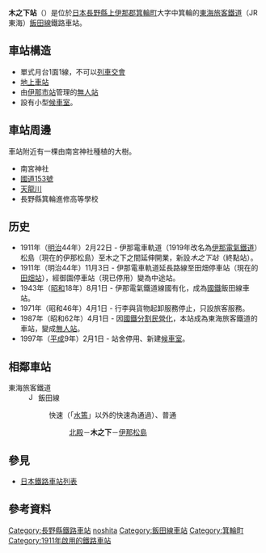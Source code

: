 {{NoteTA|1 = zh:木之下站; zh-cn:木之下站; zh-tw:木之下車站; zh-hk:木之下站; }}
{{unreferenced|time=2011-10-02T07:20:50+00:00}}
{{日本車站資訊
|公司色 = #f77321
|文字色 = 
|站名 = 木之下站
|日文原名 = 木ノ下
|平假名 = きのした
|羅馬拼音 = Kinoshita
|電報略號 =  シタ
|所在地 = {{JPN}}[[長野縣|長野縣]][[上伊那郡|上伊那郡]][[箕輪町|箕輪町]]大字中箕輪11945
|車站構造 = 地上車站
|月台配置 = 1面1線
|啟用年月日 = 1911年（[[明治|明治]]44年）2月22日
|乘客人數 = 421
|上下車人次 = 
|統計年度 = 2013年
|轉車 = 
|備註 = 
|全寬備註 =[[無人站|無人站]]<br>標高：676米
|adjacent = {{Adjacent stations|system=東海旅客鐵道|line=CD|left=北殿|right=伊那松島|note-left=2.4km|note-mid=距離[[豐橋站|豐橋]]185.6km|note-right=1.5km}}
}}
'''木之下站'''（{{jpn|j=木ノ下駅|hg=きのしたえき|rm=Kinoshita eki|f=y}}）是位於[[日本|日本]][[長野縣|長野縣]][[上伊那郡|上伊那郡]][[箕輪町|箕輪町]]大字中箕輪的[[東海旅客鐵道|東海旅客鐵道]]（JR東海）[[飯田線|飯田線]]鐵路車站。

== 車站構造 ==
*單式月台1面1線，不可以[[列車交會|列車交會]]
*[[地上車站|地上車站]]
*由[[伊那市站|伊那市站]]管理的[[無人站|無人站]]
*設有小型[[候車室|候車室]]。

== 車站周邊 ==
車站附近有一棵由南宮神社種植的大樹。

* 南宮神社
* [[國道153號|國道153號]]
* [[天龍川|天龍川]]
* 長野縣箕輪進修高等學校

== 历史 ==
* 1911年（[[明治|明治]]44年）2月22日 - 伊那電車軌道（1919年改名為[[伊那電氣鐵道|伊那電氣鐵道]]）松島（現在的伊那松島）至木之下之間延伸開業，新設''木之下站''（終點站）。
* 1911年（明治44年）11月3日 - 伊那電車軌道延長路線至田畑停車站（現在的[[田畑站|田畑站]]），經御園停車站（現已停用）變為中途站。
* 1943年（[[昭和|昭和]]18年）8月1日 - 伊那電氣鐵道線國有化，成為[[日本國有鐵道|國鐵]]飯田線車站。
* 1971年（昭和46年）4月1日 - 行李與貨物起卸服務停止，只設旅客服務。
* 1987年（昭和62年）4月1日 - 因[[國鐵分割民營化|國鐵分割民營化]]，本站成為東海旅客鐵道的車站，變成[[無人站|無人站]]。
* 1997年（[[平成|平成]]9年）2月1日 - 站舍停用、新建[[候車室|候車室]]。

== 相鄰車站 ==
; 東海旅客鐵道
: [[File:JR_Central_Iida_Line.svg|15px]] 飯田線
:: {{Color|#0066ff|■}}快速（「[[水篶號列車|水篶]]」以外的快速為通過）、{{Color|gray|■}}普通
::: [[北殿站|北殿]]－'''木之下'''－[[伊那松島站|伊那松島]]

== 參見 ==
* [[日本鐵路車站列表|日本鐵路車站列表]]

== 參考資料 ==
{{Reflist}}

{{飯田線}}
{{DEFAULTSORT:Kinoshita}}
[[Category:長野縣鐵路車站|Category:長野縣鐵路車站]]
[[Category:日本鐵路車站_Ki|noshita]]
[[Category:飯田線車站|Category:飯田線車站]]
[[Category:箕輪町|Category:箕輪町]]
[[Category:1911年啟用的鐵路車站|Category:1911年啟用的鐵路車站]]